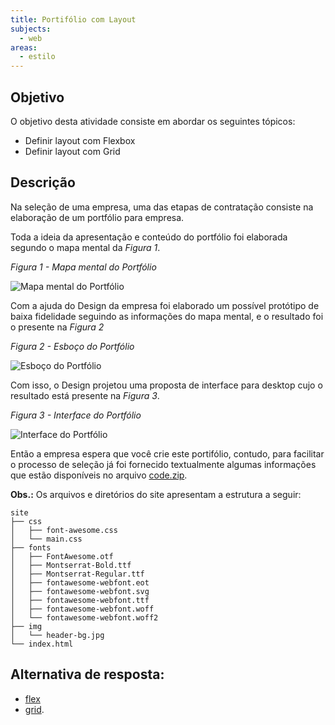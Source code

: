 ```yaml
---
title: Portifólio com Layout
subjects:
  - web
areas:
  - estilo
---
```



## Objetivo

O objetivo desta atividade consiste em abordar os seguintes tópicos:

- Definir layout com Flexbox
- Definir layout com Grid

## Descrição

Na seleção de uma empresa, uma das etapas de contratação consiste na elaboração de um portfólio para empresa.

Toda a ideia da apresentação e conteúdo do portfólio foi elaborada segundo o mapa mental da *Figura 1*.

*Figura 1 - Mapa mental do Portfólio*

<Image src={mindmap} alt="Mapa mental do Portfólio" />

Com a ajuda do Design da empresa foi elaborado um possível protótipo de baixa fidelidade seguindo as informações do mapa mental, e o resultado foi o presente na *Figura 2*

*Figura 2 - Esboço do Portfólio*

<Image src={wireframe} alt="Esboço do Portfólio" />

Com isso, o Design projetou uma proposta de interface para desktop cujo o resultado está presente na *Figura 3*.

*Figura 3 - Interface do Portfólio*

<Image src={layout} alt="Interface do Portfólio" />

Então a empresa espera que você crie este portifólio, contudo, para facilitar o processo de seleção já foi fornecido textualmente algumas informações que estão disponíveis no arquivo [code.zip](https://download-directory.github.io/?url=https://github.com/ifpb/exercises/tree/main/src/pages/exercises/web-style-portfolio-initial/_codes/css/code/).

**Obs.:** Os arquivos e diretórios do site apresentam a estrutura a seguir:

```
site
├── css
│   ├── font-awesome.css
│   └── main.css
├── fonts
│   ├── FontAwesome.otf
│   ├── Montserrat-Bold.ttf
│   ├── Montserrat-Regular.ttf
│   ├── fontawesome-webfont.eot
│   ├── fontawesome-webfont.svg
│   ├── fontawesome-webfont.ttf
│   ├── fontawesome-webfont.woff
│   └── fontawesome-webfont.woff2
├── img
│   └── header-bg.jpg
└── index.html
```

## Alternativa de resposta:

- [flex](./_codes/css/response/flex/)
- [grid](./_codes/css/response/grid/).
